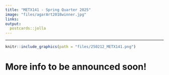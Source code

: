 ```yaml
---
title: "METX141 - Spring Quarter 2025"
image: "files/agarArt2018winner.jpg"
links:
output:
  postcards::jolla
---
```


------------------------------------------------------------------------

```r
knitr::include_graphics(path = "files/250212_METX141.png")
```

# More info to be announced soon!
